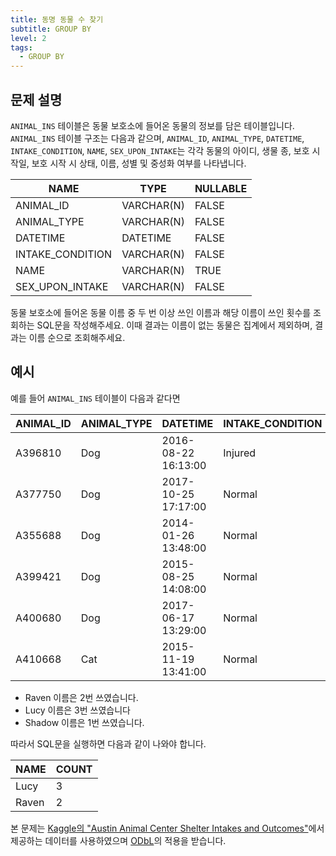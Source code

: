 ```yaml
---
title: 동명 동물 수 찾기
subtitle: GROUP BY
level: 2
tags:
  - GROUP BY
---
```


## 문제 설명

`ANIMAL_INS` 테이블은 동물 보호소에 들어온 동물의 정보를 담은 테이블입니다. `ANIMAL_INS` 테이블 구조는 다음과 같으며, `ANIMAL_ID`, `ANIMAL_TYPE`, `DATETIME`, `INTAKE_CONDITION`, `NAME`, `SEX_UPON_INTAKE`는 각각 동물의 아이디, 생물 종, 보호 시작일, 보호 시작 시 상태, 이름, 성별 및 중성화 여부를 나타냅니다.

| NAME             | TYPE       | NULLABLE |
| ---------------- | ---------- | -------- |
| ANIMAL_ID        | VARCHAR(N) | FALSE    |
| ANIMAL_TYPE      | VARCHAR(N) | FALSE    |
| DATETIME         | DATETIME   | FALSE    |
| INTAKE_CONDITION | VARCHAR(N) | FALSE    |
| NAME             | VARCHAR(N) | TRUE     |
| SEX_UPON_INTAKE  | VARCHAR(N) | FALSE    |

동물 보호소에 들어온 동물 이름 중 두 번 이상 쓰인 이름과 해당 이름이 쓰인 횟수를 조회하는 SQL문을 작성해주세요. 이때 결과는 이름이 없는 동물은 집계에서 제외하며, 결과는 이름 순으로 조회해주세요.

## 예시

예를 들어 `ANIMAL_INS` 테이블이 다음과 같다면

| ANIMAL_ID | ANIMAL_TYPE | DATETIME            | INTAKE_CONDITION | NAME   | SEX_UPON_INTAKE |
| --------- | ----------- | ------------------- | ---------------- | ------ | --------------- |
| A396810   | Dog         | 2016-08-22 16:13:00 | Injured          | Raven  | Spayed Female   |
| A377750   | Dog         | 2017-10-25 17:17:00 | Normal           | Lucy   | Spayed Female   |
| A355688   | Dog         | 2014-01-26 13:48:00 | Normal           | Shadow | Neutered Male   |
| A399421   | Dog         | 2015-08-25 14:08:00 | Normal           | Lucy   | Spayed Female   |
| A400680   | Dog         | 2017-06-17 13:29:00 | Normal           | Lucy   | Spayed Female   |
| A410668   | Cat         | 2015-11-19 13:41:00 | Normal           | Raven  | Spayed Female   |

- Raven 이름은 2번 쓰였습니다.
- Lucy 이름은 3번 쓰였습니다
- Shadow 이름은 1번 쓰였습니다.

따라서 SQL문을 실행하면 다음과 같이 나와야 합니다.

| NAME  | COUNT |
| ----- | ----- |
| Lucy  | 3     |
| Raven | 2     |

본 문제는 [Kaggle의 "Austin Animal Center Shelter Intakes and Outcomes"](https://www.kaggle.com/aaronschlegel/austin-animal-center-shelter-intakes-and-outcomes)에서 제공하는 데이터를 사용하였으며 [ODbL](https://opendatacommons.org/licenses/odbl/1.0/)의 적용을 받습니다.
